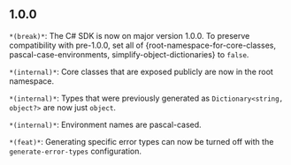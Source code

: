 ## 1.0.0
`*(break)*`: The C# SDK is now on major version 1.0.0. To preserve compatibility with pre-1.0.0, set all of {root-namespace-for-core-classes, pascal-case-environments, simplify-object-dictionaries} to `false`.

`*(internal)*`: Core classes that are exposed publicly are now in the root namespace.

`*(internal)*`: Types that were previously generated as `Dictionary<string, object?>` are now just `object`.

`*(internal)*`: Environment names are pascal-cased.

`*(feat)*`: Generating specific error types can now be turned off with the `generate-error-types` configuration.

